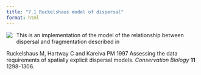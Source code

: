```yaml
---
title: "7.1 Ruckelshaus model of dispersal"
format: html
---
```


[![](7.1-dispersal-fragmentation.png)](7.1-dispersal-fragmentation.nlogo){style="float:left; margin-right:10px; margin-bottom:5px;"} This is an implementation of the model of the relationship between dispersal and fragmentation described in

Ruckelshaus M, Hartway C and Kareiva PM 1997 Assessing the data requirements of spatially explicit dispersal models. _Conservation Biology_ **11** 1298-1306.